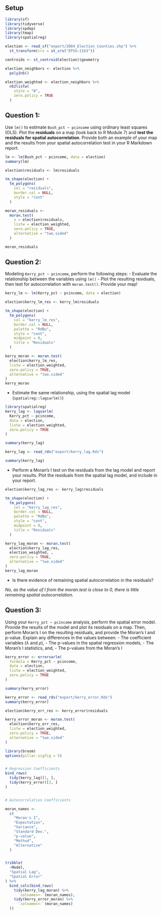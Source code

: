 ## Setup

```r
library(sf)
library(tidyverse)
library(spdep)
library(tmap)
library(spatialreg)

election <- read_sf("export/2004_Election_Counties.shp") %>%
  st_transform(crs = st_crs("EPSG:2163"))

centroids <- st_centroid(election)$geometry

election_neighbors <- election %>%
  poly2nb()

election_weighted <- election_neighbors %>%
  nb2listw(
    style = "W",
    zero.policy = TRUE
  )
```


## Question 1:

Use `lm()` to estimate `Bush_pct ~ pcincome` using ordinary least squares (OLS). Plot the **residuals** on a map (look back to R Module 7) and **test the residuals for spatial autocorrelation**. Provide both an example of your map and the results from your spatial autocorrelation test in your R Markdown report. 

```r
lm <- lm(Bush_pct ~ pcincome, data = election)
summary(lm)
```

```r
election$residuals <- lm$residuals

tm_shape(election) +
  tm_polygons(
    col = "residuals",
    border.col = NULL,
    style = "cont"
  )
```

```r
moran_residuals <-
  moran.test(
    x = election$residuals,
    listw = election_weighted,
    zero.policy = TRUE,
    alternative = "two.sided"
  )

moran_residuals
```


## Question 2:

Modeling `Kerry_pct ~ pcincome`, perform the following steps:
  - Evaluate the relationship between the variables using `lm()`
  - Plot the resulting residuals, then test for autocorrelation with `moran.test()`. Provide your map!



```r

kerry_lm <- lm(Kerry_pct ~ pcincome, data = election)

election$kerry_lm_res <- kerry_lm$residuals

tm_shape(election) +
  tm_polygons(
    col = "kerry_lm_res",
    border.col = NULL,
    palette = "RdBu",
    style = "cont",
    midpoint = 0,
    title = "Residuals"
  )
```


```r
kerry_moran <- moran.test(
  election$kerry_lm_res,
  listw = election_weighted,
  zero.policy = TRUE,
  alternative = "two.sided"
)
kerry_moran
```

  - Estimate the same relationship, using the spatial lag model (`spatialreg::lagsarlm()`)
  
```r
library(spatialreg)
kerry_lag <- lagsarlm(
  Kerry_pct ~ pcincome,
  data = election,
  listw = election_weighted,
  zero.policy = TRUE
)

summary(kerry_lag)
```
  
```r

kerry_lag <- read_rds("export/kerry_lag.Rds")

summary(kerry_lag)
```
  
  
  - Perform a Moran's I test on the residuals from the lag model and report your results. Plot the residuals from the spatial lag model, and include in your report.
  
```r
election$kerry_lag_res <- kerry_lag$residuals

tm_shape(election) +
  tm_polygons(
    col = "kerry_lag_res",
    border.col = NULL,
    palette = "RdBu",
    style = "cont",
    midpoint = 0,
    title = "Residuals"
  )
```


```r
kerry_lag_moran <- moran.test(
  election$kerry_lag_res,
  election_weighted, ,
  zero.policy = TRUE,
  alternative = "two.sided"
)
kerry_lag_moran
```
  
  - Is there evidence of remaining spatial autocorrelation in the residuals?
  
  *No, as the value of I from the moran.test is close to 0, there is little remaining spatial autocorrelation.*


## Question 3:

Using your `Kerry_pct ~ pcincome` analysis, perform the spatial error model. Provide the results of the model and plot its residuals on a map. Then, perform Moran's I on the resulting residuals, and provide the Moran's I and p-value. Explain any differences in the values between:
  - The coefficient variables ($\lambda$ and $\rho$),
  - The p-values in the spatial regression models,
  - The Moran's I statistics, and,
  - The p-values from the Moran's I


```r
kerry_error <- errorsarlm(
  formula = Kerry_pct ~ pcincome,
  data = election,
  listw = election_weighted,
  zero.policy = TRUE
)

summary(kerry_error)
```
```r
kerry_error <- read_rds("export/kerry_error.Rds")
summary(kerry_error)
```
```r
election$kerry_err_res <- kerry_error$residuals

kerry_error_moran <- moran.test(
  election$kerry_err_res,
  listw = election_weighted,
  zero.policy = TRUE,
  alternative = "two.sided"
)
```



```r
library(broom)
options(pillar.sigfig = 5)


# Regression Coefficients
bind_rows(
  tidy(kerry_lag)[1, ],
  tidy(kerry_error)[3, ]
)


# Autocorrelation Coefficients

moran_names <-
  c(
    "Moran's I",
    "Expectation",
    "Variance",
    "Standard Dev.",
    "p-value",
    "Method",
    "Alternative"
  )


tribble(
  ~Model,
  "Spatial Lag",
  "Spatial Error"
) %>%
  bind_cols(bind_rows(
    tidy(kerry_lag_moran) %>%
      `colnames<-`(moran_names),
    tidy(kerry_error_moran) %>%
      `colnames<-`(moran_names)
  ))


```

